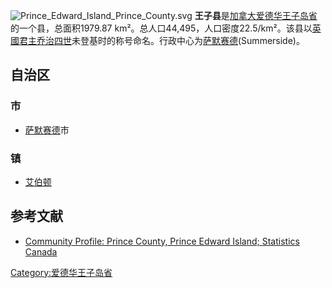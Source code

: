 {{noteTA
|1=zh-cn:乔治;zh-tw:喬治;zh-hk:佐治;
}}
[[File:Prince_Edward_Island_Prince_County.svg|right]]
'''王子县'''是[[加拿大|加拿大]][[爱德华王子岛省|爱德华王子岛省]]的一个县，总面积1979.87 km²。总人口44,495，人口密度22.5/km²。该县以[[英國君主|英國君主]][[乔治四世|乔治四世]]未登基时的称号命名。行政中心为[[萨默赛德|萨默赛德]](Summerside)。

== 自治区 ==

=== 市 ===
* [[萨默赛德|萨默赛德]]市
=== 镇 ===
* [[艾伯顿|艾伯顿]]

==参考文献==
*[http://www12.statcan.ca/english/Profil01/CP01/Details/Page.cfm?Lang=E&Geo1=CD&Code1=1103&Geo2=PR&Code2=11&Data=Count&SearchText=Prince&SearchType=Begins&SearchPR=11&B1=All&Custom= Community Profile: Prince County, Prince Edward Island; Statistics Canada] {{Wayback|url=http://www12.statcan.ca/english/Profil01/CP01/Details/Page.cfm?Lang=E&Geo1=CD&Code1=1103&Geo2=PR&Code2=11&Data=Count&SearchText=Prince&SearchType=Begins&SearchPR=11&B1=All&Custom= |date=20070311052139 }}

{{爱德华王子岛省行政区划}}

[[Category:爱德华王子岛省|Category:爱德华王子岛省]]